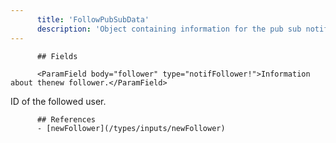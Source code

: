 ```yaml
---
      title: 'FollowPubSubData'
      description: 'Object containing information for the pub sub notifiocation.'
---
```

          
          ## Fields
          
          <ParamField body="follower" type="notifFollower!">Information about thenew follower.</ParamField>
<ParamField body="targetId" type="String!">ID of the followed user.</ParamField>
          
          ## References
          - [newFollower](/types/inputs/newFollower)
      